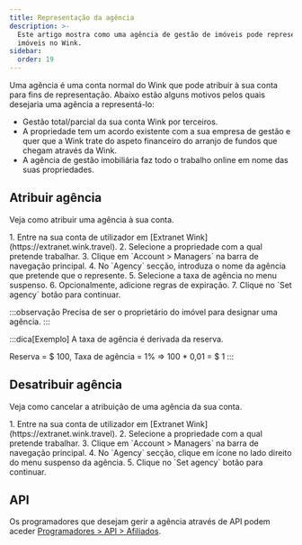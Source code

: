 ```yaml
---
title: Representação da agência
description: >-
  Este artigo mostra como uma agência de gestão de imóveis pode representar
  imóveis no Wink.
sidebar:
  order: 19
---
```


Uma agência é uma conta normal do Wink que pode atribuir à sua conta para fins de representação. Abaixo estão alguns motivos pelos quais desejaria uma agência a representá-lo:

* Gestão total/parcial da sua conta Wink por terceiros.
* A propriedade tem um acordo existente com a sua empresa de gestão e quer que a Wink trate do aspeto financeiro do arranjo de fundos que chegam através da Wink.
* A agência de gestão imobiliária faz todo o trabalho online em nome das suas propriedades.

## Atribuir agência

Veja como atribuir uma agência à sua conta.

<Steps>
  1. Entre na sua conta de utilizador em [Extranet Wink](https://extranet.wink.travel).
  2. Selecione a propriedade com a qual pretende trabalhar.
  3. Clique em `Account > Managers` na barra de navegação principal.
  4. No `Agency` secção, introduza o nome da agência que pretende que o represente.
  5. Selecione a taxa de agência no menu suspenso.
  6. Opcionalmente, adicione regras de expiração.
  7. Clique no `Set agency` botão para continuar.
</Steps>


:::observação
Precisa de ser o proprietário do imóvel para designar uma agência.
:::

:::dica\[Exemplo]
A taxa de agência é derivada da reserva.

Reserva = $ 100, Taxa de agência = 1% => 100 \* 0,01 = $ 1
:::

## Desatribuir agência

Veja como cancelar a atribuição de uma agência da sua conta.

<Steps>
  1. Entre na sua conta de utilizador em [Extranet Wink](https://extranet.wink.travel).
  2. Selecione a propriedade com a qual pretende trabalhar.
  3. Clique em `Account > Managers` na barra de navegação principal.
  4. No `Agency` secção, clique em <Badge text="x" variant="danger" size="small" /> ícone no lado direito do menu suspenso da agência.
  5. Clique no `Set agency` botão para continuar.
</Steps>


## API

Os programadores que desejam gerir a agência através de API podem aceder [Programadores > API > Afiliados](/developers/apis/#affiliate-api).

